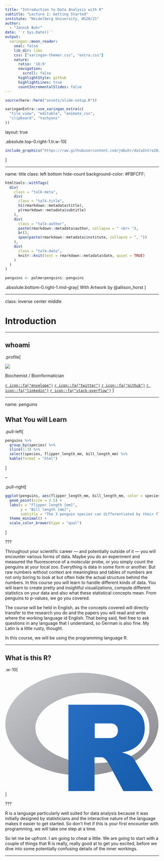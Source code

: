 ```yaml
---
title: "Introduction to Data Analysis with R"
subtitle: "Lecture 1: Getting Started"
institute: "Heidelberg University, WS20/21"
author: 
  - "Jannik Buhr"
date: '`r Sys.Date()`'
output:
  xaringan::moon_reader:
    seal: false
    lib_dir: libs
    css: ["xaringan-themer.css", "extra.css"]
    nature:
      ratio: '16:9'
      navigation:
        scroll: false
      highlightStyle: github
      highlightLines: true
      countIncrementalSlides: false
---
```


```r
source(here::here("assets/slide-setup.R"))

xaringanExtra::use_xaringan_extra(c(
  "tile_view", "editable", "animate_css",
  "clipboard", "tachyons"
))
```

layout: true

.absolute.top-0.right-1.tr.w-10[
```r
include_graphics("https://raw.githubusercontent.com/jmbuhr/dataIntro20/master/images/hex.png")
```
]

---

name: title
class: left bottom hide-count
background-color: #FBFCFF;

```r
htmltools::withTags(
  div(
    class = "talk-meta",
    div(
      class = "talk-title",
      h1(rmarkdown::metadata$title),
      p(rmarkdown::metadata$subtitle)
    ),
    div(
      class = "talk-author",
      paste(rmarkdown::metadata$author, collapse = " <br> "),
      br(),
      span(paste(rmarkdown::metadata$institute, collapse = ", "))
    ),
    div(
      class = "talk-date",
      knitr::knit(text = rmarkdown::metadata$date, quiet = TRUE)
    )
  )
)

penguins <- palmerpenguins::penguins
```

.absolute.bottom-0.right-1.mid-gray[
With Artwork by @allison_horst
]

---

class: inverse center middle

# Introduction

---

## whoami 

.profile[

<img src="https://jmbuhr.de/authors/jannik/avatar_hu025880598027fd69dc9686095ad1784e_425141_270x270_fill_lanczos_center_2.png" class="profile-circle">

Biochemist / Bioinformatician

[`r icon::fa("envelope")`](https://jmbuhr.de/#contact)
[`r icon::fa("twitter")`](https://twitter.com/JannikBuhr)
[`r icon::fa("github")`](https://github.com/jmbuhr)
[`r icon::fa("linkedin")`](https://www.linkedin.com/in/jmbuhr/)
[`r icon::fa("stack-overflow")`](https://stackoverflow.com/users/9130337/jannik-buhr?tab=profile)
]

---

name: penguins

## What You will Learn

.pull-left[
```r
penguins %>%
  group_by(species) %>% 
  slice(1:3) %>% 
  select(species, flipper_length_mm, bill_length_mm) %>% 
  kable(format = "html")
```
]

--

.pull-right[
```r
ggplot(penguins, aes(flipper_length_mm, bill_length_mm, color = species)) +
  geom_point(size = 2.5) +
  labs(x = "Flipper length [mm]",
       y = "Bill length [mm]",
       subtitle = "The 3 penguin species can differentiated by their flipper and bill lengths") +
  theme_minimal() +
  scale_color_brewer(type = "qual")
```
]

???

Throughout your scientific career --- and potentially outside
of it --- you will encounter various forms of data.
Maybe you do an experiment and measured the fluorescence of
a molecular probe, or you simply count the penguins at your local
zoo.
Everything is data in some form or another.
But raw numbers without context are meaningless and
tables of numbers are not only boring to look at but
often hide the actual structure behind the numbers.
In this course you will learn to handle different
kinds of data.
You will learn to create pretty and insightful
visualizations, compute different statistics on your
data and also what these statistical concepts mean.
From penguins to p-values, we go you covered.

The course will be held in English, as the concepts covered will
directly transfer to the research you do and the papers you will
read and write where the working language id English.
That being said, feel free to ask questions in any language that I understand,
so German is also fine. My Latin is a little rusty, thought.

In this course, we will be using the programming
language R.

---

## What is this R?

.w-10[
<svg xmlns="http://www.w3.org/2000/svg" xmlns:xlink="http://www.w3.org/1999/xlink" preserveAspectRatio="xMidYMid" viewBox="0 0 724 561">
  <defs>
    <linearGradient id="gradientFill-1" x1="0" x2="1" y1="0" y2="1" gradientUnits="objectBoundingBox" spreadMethod="pad">
      <stop offset="0" stop-color="rgb(203,206,208)" stop-opacity="1"/>
      <stop offset="1" stop-color="rgb(132,131,139)" stop-opacity="1"/>
    </linearGradient>
    <linearGradient id="gradientFill-2" x1="0" x2="1" y1="0" y2="1" gradientUnits="objectBoundingBox" spreadMethod="pad">
      <stop offset="0" stop-color="rgb(39,109,195)" stop-opacity="1"/>
      <stop offset="1" stop-color="rgb(22,92,170)" stop-opacity="1"/>
    </linearGradient>
  </defs>
  <path d="M361.453,485.937 C162.329,485.937 0.906,377.828 0.906,244.469 C0.906,111.109 162.329,3.000 361.453,3.000 C560.578,3.000 722.000,111.109 722.000,244.469 C722.000,377.828 560.578,485.937 361.453,485.937 ZM416.641,97.406 C265.289,97.406 142.594,171.314 142.594,262.484 C142.594,353.654 265.289,427.562 416.641,427.562 C567.992,427.562 679.687,377.033 679.687,262.484 C679.687,147.971 567.992,97.406 416.641,97.406 Z" fill="url(#gradientFill-1)" fill-rule="evenodd"/>
  <path d="M550.000,377.000 C550.000,377.000 571.822,383.585 584.500,390.000 C588.899,392.226 596.510,396.668 602.000,402.500 C607.378,408.212 610.000,414.000 610.000,414.000 L696.000,559.000 L557.000,559.062 L492.000,437.000 C492.000,437.000 478.690,414.131 470.500,407.500 C463.668,401.969 460.755,400.000 454.000,400.000 C449.298,400.000 420.974,400.000 420.974,400.000 L421.000,558.974 L298.000,559.026 L298.000,152.938 L545.000,152.938 C545.000,152.938 657.500,154.967 657.500,262.000 C657.500,369.033 550.000,377.000 550.000,377.000 ZM496.500,241.024 L422.037,240.976 L422.000,310.026 L496.500,310.002 C496.500,310.002 531.000,309.895 531.000,274.877 C531.000,239.155 496.500,241.024 496.500,241.024 Z" fill="url(#gradientFill-2)" fill-rule="evenodd"/>
</svg>
]

???

R is a language particularly well suited
for data analysis because it was initially designed by
statisticians and the interactive nature of the language
makes it easier to get started.
So don't fret if this is your first
encounter with programming, we will take one step at a time.

So let me be upfront. I am going to cheat a little.
We are going to start with a couple of things that R is really,
really good at to get you excited,
before we dive into some potentially confusing details of the inner workings.

---
